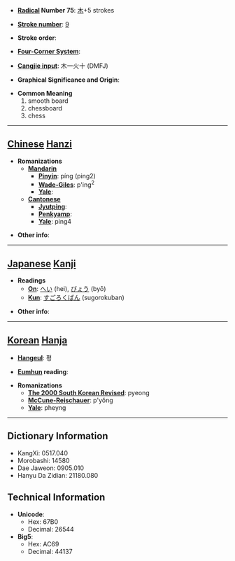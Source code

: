 * '''[[Wiktionary:Chinese radical index| Radical]] Number 75''': [[Wiktionary:Chinese radical index 木|木]]+5 strokes

* '''[[Wiktionary:Chinese total strokes index|Stroke number]]''': [[Wiktionary:Chinese total strokes index 9|9]]

* '''Stroke order''': 

* '''[[Wiktionary:Chinese four corner index|Four-Corner System]]''': 

* '''[[Wiktionary:Chinese Cangjie index|Cangjie input]]''': 木一火十 (DMFJ)

* '''Graphical Significance and Origin''': 

* '''Common Meaning'''
*#smooth board
*# chessboard
*# chess


----

== [[Chinese]] [[Hanzi]] ==

* '''Romanizations'''
** '''[[Mandarin]]'''
*** '''[[Pinyin]]''': píng (ping2)
*** '''[[Wade-Giles]]''': p'ing<sup>2</sup>
*** '''[[Yale]]''': 
** '''[[Cantonese]]'''
*** '''[[Jyutping]]''':
*** '''[[Penkyamp]]''': 
*** '''[[Yale]]''': ping4

* '''Other info''': 

----

== [[Japanese]] [[Kanji]] ==

* '''Readings'''
** '''[[On]]''': [[へい]] (hei), [[びょう]] (byō)
** '''[[Kun]]''': [[すごろくばん]] (sugorokuban)

* '''Other info''':  

----

== [[Korean]] [[Hanja]] ==

* '''[[Hangeul]]''': 평

* '''[[Eumhun]] reading''': 

* '''Romanizations'''
** '''[[The 2000 South Korean Revised Romanization|The 2000 South Korean Revised]]''': pyeong
** '''[[McCune-Reischauer]]''': p'yŏng
** '''[[Yale]]''': pheyng

----

== Dictionary Information ==

* KangXi: 0517.040
* Morobashi: 14580
* Dae Jaweon: 0905.010
* Hanyu Da Zidian: 21180.080

== Technical Information ==

* '''Unicode''':
** Hex: 67B0
** Decimal: 26544
* '''Big5''':
** Hex: AC69
** Decimal: 44137